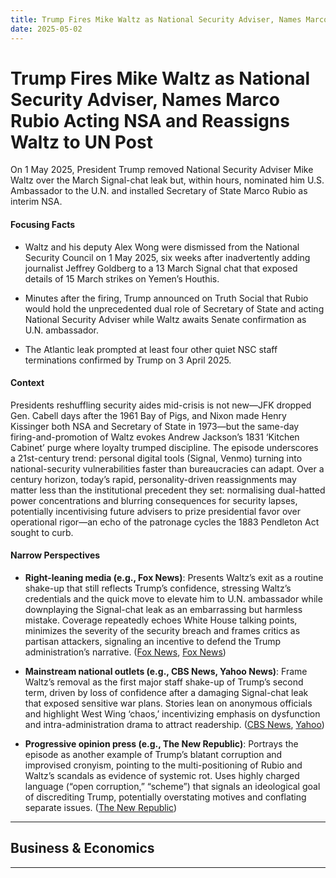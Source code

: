 ```yaml
---
title: Trump Fires Mike Waltz as National Security Adviser, Names Marco Rubio Acting NSA and Reassigns Waltz to UN Post
date: 2025-05-02
---
```


# Trump Fires Mike Waltz as National Security Adviser, Names Marco Rubio Acting NSA and Reassigns Waltz to UN Post

On 1 May 2025, President Trump removed National Security Adviser Mike Waltz over the March Signal-chat leak but, within hours, nominated him U.S. Ambassador to the U.N. and installed Secretary of State Marco Rubio as interim NSA.

#### Focusing Facts

- Waltz and his deputy Alex Wong were dismissed from the National Security Council on 1 May 2025, six weeks after inadvertently adding journalist Jeffrey Goldberg to a 13 March Signal chat that exposed details of 15 March strikes on Yemen’s Houthis.

- Minutes after the firing, Trump announced on Truth Social that Rubio would hold the unprecedented dual role of Secretary of State and acting National Security Adviser while Waltz awaits Senate confirmation as U.N. ambassador.

- The Atlantic leak prompted at least four other quiet NSC staff terminations confirmed by Trump on 3 April 2025.

#### Context

Presidents reshuffling security aides mid-crisis is not new—JFK dropped Gen. Cabell days after the 1961 Bay of Pigs, and Nixon made Henry Kissinger both NSA and Secretary of State in 1973—but the same-day firing-and-promotion of Waltz evokes Andrew Jackson’s 1831 ‘Kitchen Cabinet’ purge where loyalty trumped discipline. The episode underscores a 21st-century trend: personal digital tools (Signal, Venmo) turning into national-security vulnerabilities faster than bureaucracies can adapt. Over a century horizon, today’s rapid, personality-driven reassignments may matter less than the institutional precedent they set: normalising dual-hatted power concentrations and blurring consequences for security lapses, potentially incentivising future advisers to prize presidential favor over operational rigor—an echo of the patronage cycles the 1883 Pendleton Act sought to curb.

#### Narrow Perspectives

- **Right-leaning media (e.g., Fox News)**: Presents Waltz’s exit as a routine shake-up that still reflects Trump’s confidence, stressing Waltz’s credentials and the quick move to elevate him to U.N. ambassador while downplaying the Signal-chat leak as an embarrassing but harmless mistake. Coverage repeatedly echoes White House talking points, minimizes the severity of the security breach and frames critics as partisan attackers, signaling an incentive to defend the Trump administration’s narrative. ([Fox News](https://www.foxnews.com/politics/mike-waltz-other-national-security-council-staffers-out-latest-trump-purge-following-signal-chat-leak), [Fox News](https://www.foxnews.com/politics/trump-announces-mike-waltz-un-ambassador-pick))

- **Mainstream national outlets (e.g., CBS News, Yahoo News)**: Frame Waltz’s removal as the first major staff shake-up of Trump’s second term, driven by loss of confidence after a damaging Signal-chat leak that exposed sensitive war plans. Stories lean on anonymous officials and highlight West Wing ‘chaos,’ incentivizing emphasis on dysfunction and intra-administration drama to attract readership. ([CBS News](https://www.cbsnews.com/news/trump-mike-waltz-alex-wong/), [Yahoo](https://www.yahoo.com/news/trump-ousts-mike-waltz-naming-marco-rubio-as-acting-national-security-adviser-after-signal-chat-mishap-160154947.html))

- **Progressive opinion press (e.g., The New Republic)**: Portrays the episode as another example of Trump’s blatant corruption and improvised cronyism, pointing to the multi-positioning of Rubio and Waltz’s scandals as evidence of systemic rot. Uses highly charged language (“open corruption,” “scheme”) that signals an ideological goal of discrediting Trump, potentially overstating motives and conflating separate issues. ([The New Republic](https://newrepublic.com/post/194722/trump-corruption-2-billion-crypto-deal-uae))

---

## Business & Economics

---
